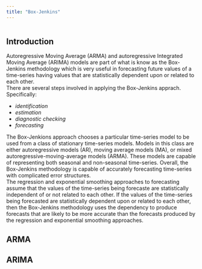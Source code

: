 ```yaml
---
title: "Box-Jenkins"
---
```


```
```
## Introduction
Autoregressive Moving Average (ARMA) and autoregressive Integrated Moving Average (ARIMA) models are part of what is know as the Box-Jenkins methodology which is very useful in forecasting future values of a time-series having values that are statistically dependent upon or related to each other.  
There are several steps involved in applying the Box-Jenkins apprach. Specifically:  

* *identification*
* *estimation*
* *diagnostic checking*
* *forecasting*

The Box-Jenkions approach chooses a particular time-series model to be used from a class of stationary time-series models. Models in this class are either autoregressive models (AR), moving average models (MA), or mixed autoregressive-moving-average models (ARMA). These models are capable of representing both seasonal and non-seasonal time-series. Overall, the Box-Jenkins methodology is capable of accurately forecasting time-series with complicated error structures.  
The regression and exponential smoothing approaches to forecasting assume that the values of the time-series being forecaste are statistically independent of or not related to each other. If the values of the time-series being forecasted are statistically dependent upon or related to each other, then the Box-Jenkins methodology uses the dependency to produce forecasts that are likely to be more accurate than the forecasts produced by the regression and exponential smoothing approaches. 


## ARMA 

## ARIMA 



```
```
